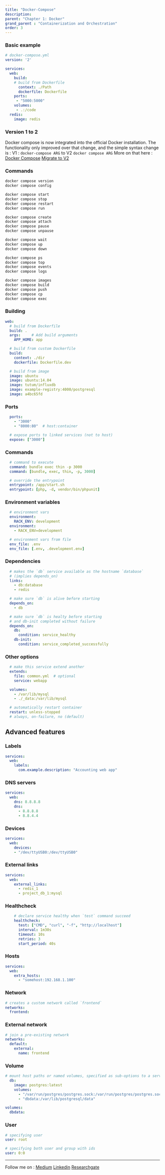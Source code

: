 ```yaml
---
title: "Docker-Compose"
description:
parent: "Chapter 1: Docker"
grand_parent : "Containerization and Orchestration"
order: 3
---
```


### Basic example

```yaml
# docker-compose.yml
version: '2'

services:
  web:
    build:
    # build from Dockerfile
      context: ./Path
      dockerfile: Dockerfile
    ports:
     - "5000:5000"
    volumes:
     - .:/code
  redis:
    image: redis
```


### Version 1 to 2

Docker compose is now integrated into the official Docker installation. The functionality only improved over that change, and the simple syntax change is : V1 : `docker-compose ARG` to V2 `docker compose ARG`
More on that here : [Docker Compose](https://docs.docker.com/compose/) [Migrate to V2](https://docs.docker.com/compose/migrate/)

### Commands


```sh
docker compose version 
docker compose config    
```

```sh
docker compose start
docker compose stop
docker compose restart
docker compose run    
```

```sh
docker compose create  
docker compose attach      
docker compose pause
docker compose unpause
```

```sh
docker compose wait   
docker compose up
docker compose down
```

```sh 
docker compose ps
docker compose top 
docker compose events   
docker compose logs
```


```sh
docker compose images
docker compose build      
docker compose push  
docker compose cp       
docker compose exec 
```

### Building

```yaml
web:
  # build from Dockerfile
  build: .
  args:     # Add build arguments
    APP_HOME: app
```

```yaml
  # build from custom Dockerfile
  build:
    context: ./dir
    dockerfile: Dockerfile.dev
```

```yaml
  # build from image
  image: ubuntu
  image: ubuntu:14.04
  image: tutum/influxdb
  image: example-registry:4000/postgresql
  image: a4bc65fd
```

### Ports

```yaml
  ports:
    - "3000"
    - "8000:80"  # host:container
```

```yaml
  # expose ports to linked services (not to host)
  expose: ["3000"]
```

### Commands

```yaml
  # command to execute
  command: bundle exec thin -p 3000
  command: [bundle, exec, thin, -p, 3000]
```

```yaml
  # override the entrypoint
  entrypoint: /app/start.sh
  entrypoint: [php, -d, vendor/bin/phpunit]
```

### Environment variables

```yaml
  # environment vars
  environment:
    RACK_ENV: development
  environment:
    - RACK_ENV=development
```

```yaml
  # environment vars from file
  env_file: .env
  env_file: [.env, .development.env]
```

### Dependencies

```yaml
  # makes the `db` service available as the hostname `database`
  # (implies depends_on)
  links:
    - db:database
    - redis
```

```yaml
  # make sure `db` is alive before starting
  depends_on:
    - db
```

```yaml
  # make sure `db` is healty before starting
  # and db-init completed without failure
  depends_on:
    db:
      condition: service_healthy
    db-init:
      condition: service_completed_successfully
```

### Other options

```yaml
  # make this service extend another
  extends:
    file: common.yml  # optional
    service: webapp
```

```yaml
  volumes:
    - /var/lib/mysql
    - ./_data:/var/lib/mysql
```

```yaml
  # automatically restart container
  restart: unless-stopped
  # always, on-failure, no (default)
```

## Advanced features
### Labels

```yaml
services:
  web:
    labels:
      com.example.description: "Accounting web app"
```

### DNS servers

```yaml
services:
  web:
    dns: 8.8.8.8
    dns:
      - 8.8.8.8
      - 8.8.4.4
```

### Devices

```yaml
services:
  web:
    devices:
    - "/dev/ttyUSB0:/dev/ttyUSB0"
```

### External links

```yaml
services:
  web:
    external_links:
      - redis_1
      - project_db_1:mysql
```

### Healthcheck

```yaml
    # declare service healthy when `test` command succeed
    healthcheck:
      test: ["CMD", "curl", "-f", "http://localhost"]
      interval: 1m30s
      timeout: 10s
      retries: 3
      start_period: 40s
```

### Hosts

```yaml
services:
  web:
    extra_hosts:
      - "somehost:192.168.1.100"
```

### Network

```yaml
# creates a custom network called `frontend`
networks:
  frontend:
```

### External network

```yaml
# join a pre-existing network
networks:
  default:
    external:
      name: frontend
```

### Volume

```yaml
# mount host paths or named volumes, specified as sub-options to a service
  db:
    image: postgres:latest
    volumes:
      - "/var/run/postgres/postgres.sock:/var/run/postgres/postgres.sock"
      - "dbdata:/var/lib/postgresql/data"

volumes:
  dbdata:
```

### User

```yaml
# specifying user
user: root
```

```yaml
# specifying both user and group with ids
user: 0:0
```

---
Follow me on : [Medium](https://medium.com/@neupane.krishna33)
[Linkedin](https://www.linkedin.com/in/krishna-neupane-50082091/)
[Researchgate](https://www.researchgate.net/profile/Krishna-Neupane)